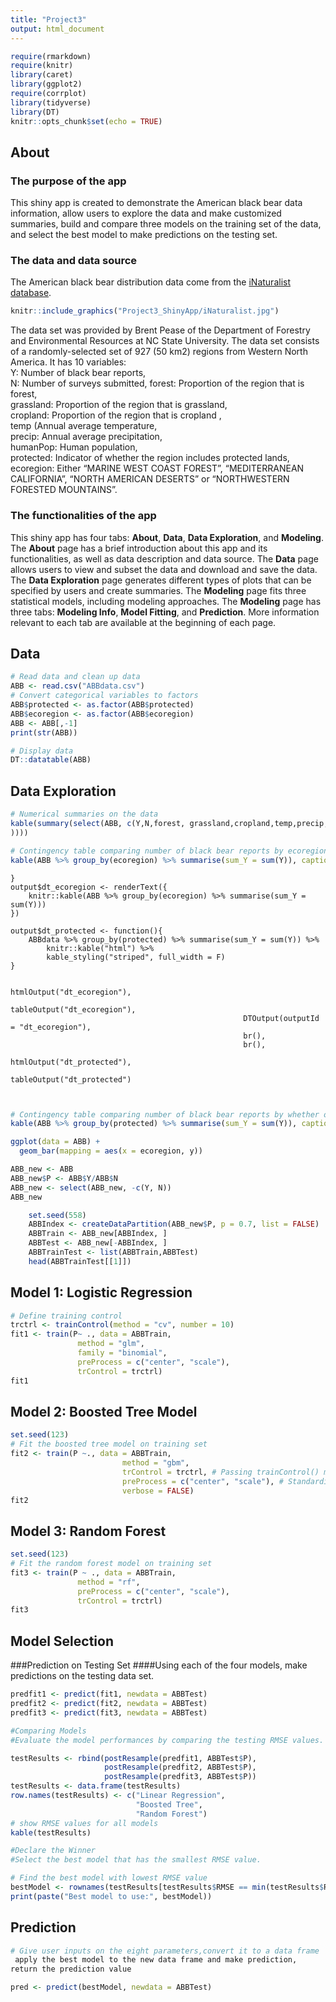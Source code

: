 ```yaml
---
title: "Project3"
output: html_document
---
```


```r
require(rmarkdown)
require(knitr)
library(caret)
library(ggplot2)
require(corrplot)
library(tidyverse)
library(DT)
knitr::opts_chunk$set(echo = TRUE)
```

## About   

### The purpose of the app    

This shiny app is created to demonstrate the American black bear data information, allow users to explore the data and make customized summaries, build and compare three models on the training set of the data, and select the best model to make predictions on the testing set.    

### The data and data source    

The American black bear distribution data come from the [iNaturalist database](https://www.inaturalist.org/). 

```r
knitr::include_graphics("Project3_ShinyApp/iNaturalist.jpg")
```    

The data set was provided by Brent Pease of the Department of Forestry and Environmental Resources at NC State University. The data set consists of a randomly-selected set of 927 (50 km2) regions from Western North America. It has 10 variables:    
    Y: Number of black bear reports,     
    N: Number of surveys submitted, 
    forest: Proportion of the region that is forest,     
    grassland: Proportion of the region that is grassland,     
    cropland: Proportion of the region that is cropland ,     
    temp (Annual average temperature,    
    precip: Annual average precipitation,    
    humanPop: Human population,    
    protected: Indicator of whether the region includes protected lands,    
    ecoregion: Either "MARINE WEST COAST FOREST", "MEDITERRANEAN CALIFORNIA", "NORTH AMERICAN DESERTS" or "NORTHWESTERN FORESTED MOUNTAINS".       

### The functionalities of the app    

This shiny app has four tabs: **About**, **Data**, **Data Exploration**, and **Modeling**. The **About** page has a brief introduction about this app and its functionalities, as well as data description and data source. The **Data** page allows users to view and subset the data and download and save the data. The **Data Exploration** page generates different types of plots that can be specified by users and create summaries. The **Modeling** page fits three statistical models, including modeling approaches. The **Modeling** page has three tabs: **Modeling Info**, **Model Fitting**, and **Prediction**. More information relevant to each tab are available at the beginning of each page.    

## Data    

```r
# Read data and clean up data  
ABB <- read.csv("ABBdata.csv")
# Convert categorical variables to factors
ABB$protected <- as.factor(ABB$protected)
ABB$ecoregion <- as.factor(ABB$ecoregion)
ABB <- ABB[,-1]
print(str(ABB))
```    

```r
# Display data  
DT::datatable(ABB)
```


## Data Exploration    

```r
# Numerical summaries on the data
kable(summary(select(ABB, c(Y,N,forest, grassland,cropland,temp,precip,humanPop,protected,ecoregion
))))
```    

```r
# Contingency table comparing number of black bear reports by ecoregion
kable(ABB %>% group_by(ecoregion) %>% summarise(sum_Y = sum(Y)), caption = 'Number of black bear by ecoregion')
```    

    
    }
    output$dt_ecoregion <- renderText({
        knitr::kable(ABB %>% group_by(ecoregion) %>% summarise(sum_Y = sum(Y)))
    })
    
    output$dt_protected <- function(){
        ABBdata %>% group_by(protected) %>% summarise(sum_Y = sum(Y)) %>%
            knitr::kable("html") %>%
            kable_styling("striped", full_width = F)
    }
    
                                                        htmlOutput("dt_ecoregion"),
                                                        tableOutput("dt_ecoregion"),
                                                        DTOutput(outputId = "dt_ecoregion"),
                                                        br(),
                                                        br(),
                                                        htmlOutput("dt_protected"),
                                                        tableOutput("dt_protected")
                                                        
                                                        

```r
# Contingency table comparing number of black bear reports by whether or not protected lands
kable(ABB %>% group_by(protected) %>% summarise(sum_Y = sum(Y)), caption = 'Number of black bear by whether or not protected lands')
```



```r
ggplot(data = ABB) +
  geom_bar(mapping = aes(x = ecoregion, y))
```



```r
ABB_new <- ABB
ABB_new$P <- ABB$Y/ABB$N
ABB_new <- select(ABB_new, -c(Y, N))
ABB_new
```   
```r
    set.seed(558)
    ABBIndex <- createDataPartition(ABB_new$P, p = 0.7, list = FALSE)
    ABBTrain <- ABB_new[ABBIndex, ]
    ABBTest <- ABB_new[-ABBIndex, ]
    ABBTrainTest <- list(ABBTrain,ABBTest)
    head(ABBTrainTest[[1]])
```


## Model 1: Logistic Regression

```r
# Define training control
trctrl <- trainControl(method = "cv", number = 10)
fit1 <- train(P~ ., data = ABBTrain,
               method = "glm",
               family = "binomial",
               preProcess = c("center", "scale"),
               trControl = trctrl)
fit1
```





## Model 2: Boosted Tree Model
```r
set.seed(123)
# Fit the boosted tree model on training set
fit2 <- train(P ~., data = ABBTrain,
                         method = "gbm",
                         trControl = trctrl, # Passing trainControl() method
                         preProcess = c("center", "scale"), # Standardize variables
                         verbose = FALSE)
fit2
```





## Model 3: Random Forest    
```r
set.seed(123)
# Fit the random forest model on training set
fit3 <- train(P ~ ., data = ABBTrain,
               method = "rf",
               preProcess = c("center", "scale"),
               trControl = trctrl)
fit3
```   

## Model Selection
###Prediction on Testing Set
####Using each of the four models, make predictions on the testing data set.


```r
predfit1 <- predict(fit1, newdata = ABBTest)
predfit2 <- predict(fit2, newdata = ABBTest)
predfit3 <- predict(fit3, newdata = ABBTest)
```    

```r
#Comparing Models
#Evaluate the model performances by comparing the testing RMSE values.

testResults <- rbind(postResample(predfit1, ABBTest$P),
                     postResample(predfit2, ABBTest$P),
                     postResample(predfit3, ABBTest$P))
testResults <- data.frame(testResults)
row.names(testResults) <- c("Linear Regression",
                            "Boosted Tree",
                            "Random Forest")
# show RMSE values for all models
kable(testResults)
```    

```r
#Declare the Winner
#Select the best model that has the smallest RMSE value.

# Find the best model with lowest RMSE value
bestModel <- rownames(testResults[testResults$RMSE == min(testResults$RMSE), ])
print(paste("Best model to use:", bestModel))
```   


## Prediction
```r
# Give user inputs on the eight parameters,convert it to a data frame
 apply the best model to the new data frame and make prediction,
return the prediction value

pred <- predict(bestModel, newdata = ABBTest)
```





